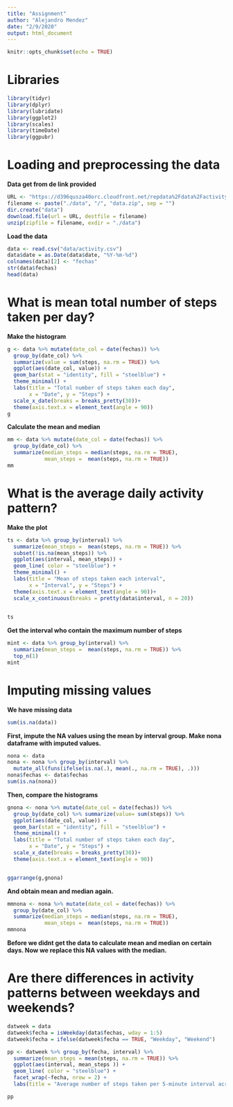 ---
title: "Assignment"
author: "Alejandro Mendez"
date: "2/9/2020"
output: html_document
---

```{r setup, include=FALSE}
knitr::opts_chunk$set(echo = TRUE)
```
# Libraries

```{r}
library(tidyr)
library(dplyr)
library(lubridate)
library(ggplot2)
library(scales)
library(timeDate)
library(ggpubr)

```


# Loading and preprocessing the data

**Data get from de link provided**
```{r}
URL <- "https://d396qusza40orc.cloudfront.net/repdata%2Fdata%2Factivity.zip"
filename <- paste("./data", "/", "data.zip", sep = "")
dir.create("data")
download.file(url = URL, destfile = filename)
unzip(zipfile = filename, exdir = "./data")


```

**Load the data**
```{r}
data <- read.csv("data/activity.csv")
data$date = as.Date(data$date, "%Y-%m-%d")
colnames(data)[2] <- "fechas"
str(data$fechas)
head(data)
```

# What is mean total number of steps taken per day?




**Make the histogram**
```{r}
g <- data %>% mutate(date_col = date(fechas)) %>%
  group_by(date_col) %>%
  summarize(value = sum(steps, na.rm = TRUE)) %>%
  ggplot(aes(date_col, value)) +
  geom_bar(stat = "identity", fill = "steelblue") +
  theme_minimal() +
  labs(title = "Total number of steps taken each day",
       x = "Date", y = "Steps") +
  scale_x_date(breaks = breaks_pretty(30))+ 
  theme(axis.text.x = element_text(angle = 90))
g
```


**Calculate the mean and median**
```{r}
mm <- data %>% mutate(date_col = date(fechas)) %>%
  group_by(date_col) %>%
  summarize(median_steps = median(steps, na.rm = TRUE),
            mean_steps =  mean(steps, na.rm = TRUE)) 
mm

```

# What is the average daily activity pattern?

**Make the plot**
```{r}
ts <- data %>% group_by(interval) %>%
  summarize(mean_steps =  mean(steps, na.rm = TRUE)) %>%
  subset(!is.na(mean_steps)) %>%
  ggplot(aes(interval, mean_steps)) +
  geom_line( color = "steelblue") +
  theme_minimal() +
  labs(title = "Mean of steps taken each interval",
       x = "Interval", y = "Steps") +
  theme(axis.text.x = element_text(angle = 90))+
  scale_x_continuous(breaks = pretty(data$interval, n = 20)) 
  

ts
```


**Get the interval who contain the maximum number of steps**
```{r}
mint <- data %>% group_by(interval) %>%
  summarize(mean_steps =  mean(steps, na.rm = TRUE)) %>%
  top_n(1)
mint

```


# Imputing missing values

**We have  missing data**

```{r}
sum(is.na(data))
```


**First, impute the NA values using the mean by interval group. Make nona dataframe with imputed values.**

```{r}
nona <- data
nona <- nona %>% group_by(interval) %>%
  mutate_all(funs(ifelse(is.na(.), mean(., na.rm = TRUE), .)))
nona$fechas <- data$fechas
sum(is.na(nona))
```

**Then, compare the histograms**
```{r}
gnona <- nona %>% mutate(date_col = date(fechas)) %>%
  group_by(date_col) %>% summarize(value= sum(steps)) %>%
  ggplot(aes(date_col, value)) +
  geom_bar(stat = "identity", fill = "steelblue") +
  theme_minimal() +
  labs(title = "Total number of steps taken each day",
       x = "Date", y = "Steps") +
  scale_x_date(breaks = breaks_pretty(30))+ 
  theme(axis.text.x = element_text(angle = 90))


ggarrange(g,gnona)
```

**And obtain mean and median again.**
```{r}
mmnona <- nona %>% mutate(date_col = date(fechas)) %>%
  group_by(date_col) %>%
  summarize(median_steps = median(steps, na.rm = TRUE),
            mean_steps =  mean(steps, na.rm = TRUE)) 
mmnona

```

**Before we didnt get the data to calculate mean and median on certain days. Now we replace this NA values with the median.**

# Are there differences in activity patterns between weekdays and weekends?

```{r}
datweek = data
datweek$fecha = isWeekday(data$fechas, wday = 1:5)
datweek$fecha = ifelse(datweek$fecha == TRUE, "Weekday", "Weekend")

pp <- datweek %>% group_by(fecha, interval) %>%
  summarize(mean_steps = mean(steps, na.rm = TRUE)) %>%
  ggplot(aes(interval, mean_steps )) +
  geom_line( color = "steelblue") +
  facet_wrap(~fecha, nrow = 2) +
  labs(title = "Average number of steps taken per 5-minute interval across weekdays and weekends")

pp
```

